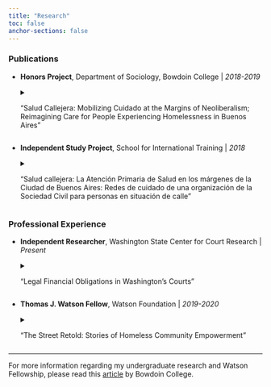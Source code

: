 ```yaml
---
title: "Research"
toc: false
anchor-sections: false
---
```


### **Publications**

- **Honors Project**, Department of Sociology, Bowdoin College | *2018-2019*

    <details><summary> "Salud Callejera: Mobilizing Cuidado at the Margins of Neoliberalism; Reimagining Care for People Experiencing Homelessness in Buenos Aires"</summary>
    <p>
    My undergraduate [Honors Thesis](https://digitalcommons.bowdoin.edu/honorsprojects/113/){target="_blank"} expands upon [prior research](https://digitalcollections.sit.edu/isp_collection/2769/){target="_blank"} in Buenos Aires, Argentina. I develop a framework for analyzing care for people experiencing homelessness as a site for both reproducing and resisting neoliberal governance. This study finds that municipal services and the public health system render individuals responsible for housing insecurity by medicalizing poverty as a symptom of psychosocial illness potentially curable through economic and social rehabilitation. As an alternative response, civil society networks reimagine care as a collective right and site of political mobilization. I draw upon interviews with people experiencing or at risk of homelessness, members of civil society organizations, public health providers, and municipal social workers, as well as observations from street-outreach.
    <p>
    </details>

- **Independent Study Project**, School for International Training | *2018*

    <details><summary> "Salud callejera: La Atención Primaria de Salud en los márgenes de la Ciudad de Buenos Aires: Redes de cuidado de una organización de la Sociedad Civil para personas en situación de calle"</summary>
    <p>
    This [project](https://digitalcollections.sit.edu/isp_collection/2769/){target="_blank"} examines how civil society networks facilitate access to primary care for people experiencing homelessness in Buenos Aires, Argentina. Drawing upon interviews and field observations, I also explore how care differs across state services, civil society networks, and peer groups.
    <p>
    </details>

### **Professional Experience**

- **Independent Researcher**, Washington State Center for Court Research \| *Present*

    <details><summary>
    "Legal Financial Obligations in Washington's Courts"</summary>
    <p>
    I'm co-drafting a legislative report examining legal financial obligations across Washington courts. The project also involves quantitative and text data analysis, stakeholder engagement, and disseminating findings to public audiences.
    <p>
    </details>

- **Thomas J. Watson Fellow**, Watson Foundation \| *2019-2020*

    <details><summary>"The Street Retold: Stories of Homeless Community Empowerment"</summary>
    <p>
    I conducted an international [project](https://fellows.watson.foundation/51/fellows/brandon-morande.html){target="_blank"} exploring how peer-based initiatives empower people confronting homelessness to share experiences, develop solidarity, and help one another survive the streets. Specifically, I examined how these communities occupy often inaccessible spaces to change perceptions of homelessness. I documented my observations and interviewees' stories on Instagram, [\@thestreetretold](https://www.instagram.com/thestreetretold/){target="_blank"}.
    <p>
    </details>

---

For more information regarding my undergraduate research and Watson Fellowship, please read this [article](https://www.bowdoin.edu/news/2019/04/after-reaching-out-to-the-homeless-a-senior-discovers-how-they-help-themselves.html){target="_blank"} by Bowdoin College.
